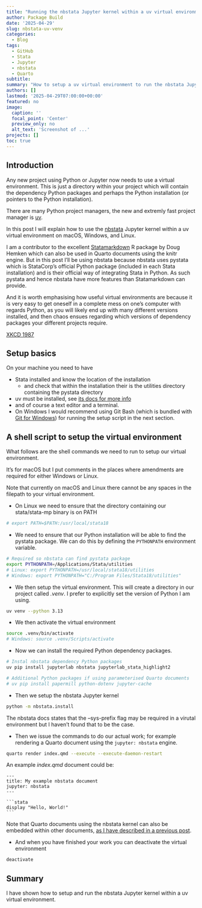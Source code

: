 ```yaml
---
title: "Running the nbstata Jupyter kernel within a uv virtual environment"
author: Package Build
date: '2025-04-29'
slug: nbstata-uv-venv
categories:
  - Blog
tags:
  - GitHub
  - Stata
  - Jupyter
  - nbstata
  - Quarto
subtitle:
summary: "How to setup a uv virtual environment to run the nbstata Jupyter kernel."
authors: []
lastmod: '2025-04-29T07:00:00+00:00'
featured: no
image:
  caption: ''
  focal_point: 'Center'
  preview_only: no
  alt_text: 'Screenshot of ...'
projects: []
toc: true
---
```


## Introduction

Any new project using Python or Jupyter now needs to use a virtual environment. This is just a directory within your project which will contain the dependency Python packages and perhaps the Python installation (or pointers to the Python installation).

There are many Python project managers, the new and extremly fast project manager is [uv](https://docs.astral.sh/uv/).

In this post I will explain how to use the [nbstata](https://hugetim.github.io/nbstata/) Jupyter kernel within a uv virtual environment on macOS, Windows, and Linux.

I am a contributor to the excellent [Statamarkdown](https://cran.r-project.org/package=Statamarkdown) R package by Doug Hemken which can also be used in Quarto documents using the knitr engine. But in this post I'll be using nbstata because nbstata uses pystata which is StataCorp's official Python package (included in each Stata installation) and is their official way of integrating Stata in Python. As such pystata and hence nbstata have more features than Statamarkdown can provide.

And it is worth emphasising how useful virtual environments are because it is very easy to get oneself in a complete mess on one's computer with regards Python, as you will likely end up with many different versions installed, and then chaos ensues regarding which versions of dependency packages your different projects require.

[XKCD 1987](https://m.xkcd.com/1987/)

## Setup basics

On your machine you need to have

* Stata installed and know the location of the installation
  * and check that within the installation their is the utilities directory containing the pystata directory
* uv must be installed, see [its docs for more info](https://docs.astral.sh/uv/getting-started/installation/)
* and of course a text editor and a terminal.
* On Windows I would recommend using Git Bash (which is bundled with [Git for Windows](https://git-scm.com/downloads/win)) for running the setup script in the next section.

## A shell script to setup the virtual environment

What follows are the shell commands we need to run to setup our virtual environment.

It's for macOS but I put comments in the places where amendments are required for either Windows or Linux. 

Note that currently on macOS and Linux there cannot be any spaces in the filepath to your virtual environment.

* On Linux we need to ensure that the directory containing our stata/stata-mp binary is on PATH

```bash
# export PATH=$PATH:/usr/local/stata18
```

* We need to ensure that our Python installation will be able to find the pystata package. We can do this by defining the `PYTHONPATH` environment variable.

```bash
# Required so nbstata can find pystata package
export PYTHONPATH=/Applications/Stata/utilities
# Linux: export PYTHONPATH=/usr/local/stata18/utilities
# Windows: export PYTHONPATH="C:/Program Files/Stata18/utilities"
```

* We then setup the virtual environment. This will create a directory in our project called _.venv_. I prefer to explicitly set the version of Python I am using.

```bash
uv venv --python 3.13
```

* We then activate the virtual environment

```bash
source .venv/bin/activate
# Windows: source .venv/Scripts/activate
```

* Now we can install the required Python dependency packages.

```bash
# Instal nbstata dependency Python packages
uv pip install jupyterlab nbstata jupyterlab_stata_highlight2

# Additional Python packages if using parameterised Quarto documents
# uv pip install papermill python-dotenv jupyter-cache
```

* Then we setup the nbstata Jupyter kernel

```bash
python -m nbstata.install
```

The nbstata docs states that the --sys-prefix flag may be required in a virutal environment but I haven't found that to be the case.

* Then we issue the commands to do our actual work; for example rendering a Quarto document using the `jupyter: nbstata` engine.

```bash
quarto render index.qmd --execute --execute-daemon-restart
```

An example _index.qmd_ document could be:

````verbatim
---
title: My example nbstata document
jupyter: nbstata
---

```stata
display "Hello, World!"
```
````

Note that Quarto documents using the nbstata kernel can also be embedded within other documents, [as I have described in a previous post](https://remlapmot.github.io/post/2025/multi-engine-quarto/).

* And when you have finished your work you can deactivate the virtual environment

```bash
deactivate
```

## Summary

I have shown how to setup and run the nbstata Jupyter kernel within a uv virtual environment.
